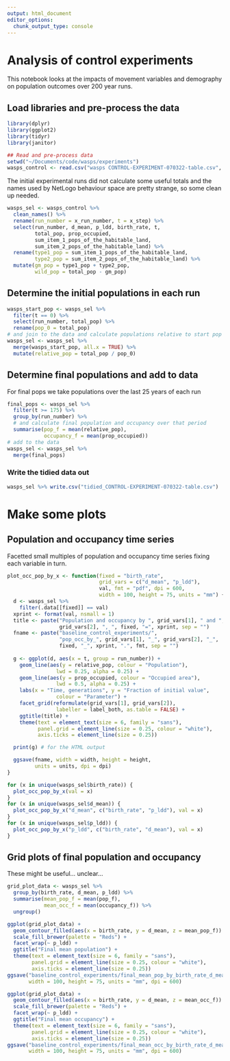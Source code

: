 ```yaml
---
output: html_document
editor_options: 
  chunk_output_type: console
---
```

# Analysis of control experiments
This notebook looks at the impacts of movement variables and demography on population outcomes over 200 year runs.

## Load libraries and pre-process the data
```r
library(dplyr)
library(ggplot2)
library(tidyr)
library(janitor)

## Read and pre-process data
setwd("~/Documents/code/wasps/experiments")
wasps_control <- read.csv("wasps CONTROL-EXPERIMENT-070322-table.csv", skip = 6)
```

The initial experimental runs did not calculate some useful totals and the names used by NetLogo behaviour space are pretty strange, so some clean up needed.

```r
wasps_sel <- wasps_control %>%
  clean_names() %>%
  rename(run_number = x_run_number, t = x_step) %>%
  select(run_number, d_mean, p_ldd, birth_rate, t, 
         total_pop, prop_occupied, 
         sum_item_1_pops_of_the_habitable_land, 
         sum_item_2_pops_of_the_habitable_land) %>%
  rename(type1_pop = sum_item_1_pops_of_the_habitable_land,
         type2_pop = sum_item_2_pops_of_the_habitable_land) %>%
  mutate(gm_pop = type1_pop + type2_pop,
         wild_pop = total_pop - gm_pop)
```

## Determine the initial populations in each run
```r
wasps_start_pop <- wasps_sel %>%
  filter(t == 0) %>%
  select(run_number, total_pop) %>%
  rename(pop_0 = total_pop)
# and join to the data and calculate populations relative to start pop
wasps_sel <- wasps_sel %>%
  merge(wasps_start_pop, all.x = TRUE) %>%
  mutate(relative_pop = total_pop / pop_0)
```

## Determine final populations and add to data
For final pops we take populations over the last 25 years of each run

```r
final_pops <- wasps_sel %>% 
  filter(t >= 175) %>%
  group_by(run_number) %>%
  # and calculate final population and occupancy over that period
  summarise(pop_f = mean(relative_pop),
            occupancy_f = mean(prop_occupied))
# add to the data
wasps_sel <- wasps_sel %>%
  merge(final_pops)
```

### Write the tidied data out
```r
wasps_sel %>% write.csv("tidied_CONTROL-EXPERIMENT-070322-table.csv")
```

# Make some plots
## Population and occupancy time series
Facetted small multiples of population and occupancy time series fixing each variable in turn.

```r
plot_occ_pop_by_x <- function(fixed = "birth_rate", 
                              grid_vars = c("d_mean", "p_ldd"), 
                              val, fmt = "pdf", dpi = 600, 
                              width = 100, height = 75, units = "mm") {
  d <- wasps_sel %>%
    filter(.data[[fixed]] == val)
  xprint <- format(val, nsmall = 1)
  title <- paste("Population and occupancy by ", grid_vars[1], " and ", 
                 grid_vars[2], ", ", fixed, "=", xprint, sep = "") 
  fname <- paste("baseline_control_experiments/",
                 "pop_occ_by_", grid_vars[1], "_", grid_vars[2], "_", 
                 fixed, "_", xprint, ".", fmt, sep = "")
  
  g <- ggplot(d, aes(x = t, group = run_number)) + 
    geom_line(aes(y = relative_pop, colour = "Population"),
                lwd = 0.25, alpha = 0.25) +
    geom_line(aes(y = prop_occupied, colour = "Occupied area"), 
                lwd = 0.5, alpha = 0.25) +
    labs(x = "Time, generations", y = "Fraction of initial value", 
                colour = "Parameter") +
    facet_grid(reformulate(grid_vars[1], grid_vars[2]),
                labeller = label_both, as.table = FALSE) +
    ggtitle(title) +
    theme(text = element_text(size = 6, family = "sans"),
          panel.grid = element_line(size = 0.25, colour = "white"),
          axis.ticks = element_line(size = 0.25))

  print(g) # for the HTML output

  ggsave(fname, width = width, height = height, 
         units = units, dpi = dpi)
}
```

```r
for (x in unique(wasps_sel$birth_rate)) {
  plot_occ_pop_by_x(val = x)
}
for (x in unique(wasps_sel$d_mean)) {
  plot_occ_pop_by_x("d_mean", c("birth_rate", "p_ldd"), val = x)
}
for (x in unique(wasps_sel$p_ldd)) {
  plot_occ_pop_by_x("p_ldd", c("birth_rate", "d_mean"), val = x)
}
```


## Grid plots of final population and occupancy
These might be useful... unclear...

```r
grid_plot_data <- wasps_sel %>%
  group_by(birth_rate, d_mean, p_ldd) %>%
  summarise(mean_pop_f = mean(pop_f),
            mean_occ_f = mean(occupancy_f)) %>%
  ungroup()
```


```r
ggplot(grid_plot_data) + 
  geom_contour_filled(aes(x = birth_rate, y = d_mean, z = mean_pop_f)) +
  scale_fill_brewer(palette = "Reds") +
  facet_wrap(~ p_ldd) +
  ggtitle("Final mean population") +
  theme(text = element_text(size = 6, family = "sans"),
        panel.grid = element_line(size = 0.25, colour = "white"),
        axis.ticks = element_line(size = 0.25))
ggsave("baseline_control_experiments/final_mean_pop_by_birth_rate_d_mean_p_ldd.pdf",
       width = 100, height = 75, units = "mm", dpi = 600)

ggplot(grid_plot_data) + 
  geom_contour_filled(aes(x = birth_rate, y = d_mean, z = mean_occ_f)) +
  scale_fill_brewer(palette = "Reds") +
  facet_wrap(~ p_ldd) +
  ggtitle("Final mean occupancy") +
  theme(text = element_text(size = 6, family = "sans"),
        panel.grid = element_line(size = 0.25, colour = "white"),
        axis.ticks = element_line(size = 0.25))
ggsave("baseline_control_experiments/final_mean_occ_by_birth_rate_d_mean_p_ldd.pdf",
       width = 100, height = 75, units = "mm", dpi = 600)

```

